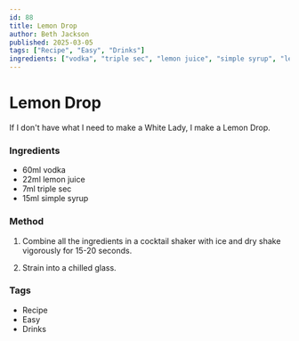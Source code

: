 ```yaml
---
id: 88
title: Lemon Drop
author: Beth Jackson
published: 2025-03-05
tags: ["Recipe", "Easy", "Drinks"]
ingredients: ["vodka", "triple sec", "lemon juice", "simple syrup", "lemon"]
---
```


# Lemon Drop

<BlogTextWrapper>

If I don't have what I need to make a White Lady, I make a Lemon Drop.

</BlogTextWrapper>

<BlogTextWrapper>

### Ingredients

- 60ml vodka
- 22ml lemon juice
- 7ml triple sec
- 15ml simple syrup

### Method

1. Combine all the ingredients in a cocktail shaker with ice and dry shake vigorously for 15-20 seconds.

2. Strain into a chilled glass.

</BlogTextWrapper>

<BlogTextWrapper>

### Tags

- Recipe
- Easy
- Drinks

</BlogTextWrapper>
